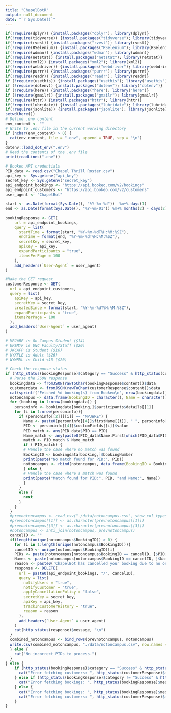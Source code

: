 ```yaml
---
title: "ChapelBotR"
output: null_document
date: "`r Sys.Date()`"
---
```


```r
if(!require(dplyr)) {install.packages("dplyr"); library(dplyr)}
if(!require(tidyverse)) {install.packages("tidyverse"); library(tidyverse)}
if(!require(rvest)) {install.packages("rvest"); library(rvest)}
if(!require(RSelenium)) {install.packages("RSelenium"); library(RSelenium)}
if(!require(wdman)) {install.packages("wdman"); library(wdman)}
if(!require(netstat)) {install.packages("netstat"); library(netstat)}
if(!require(xml2)) {install.packages("xml2"); library(xml2)}
if(!require(webdriver)) {install.packages("webdriver"); library(webdriver)}
if(!require(purrr)) {install.packages("purrr"); library(purrr)}
if(!require(readr)) {install.packages("readr"); library(readr)}
if (!require(usethis)) {install.packages("usethis"); library("usethis")}
if (!require(dotenv)) {install.packages("dotenv"); library("dotenv")}
if (!require(here)) {install.packages("here"); library("here")}
if (!require(gmailr)) {install.packages("gmailr"); library(gmailr)}
if(!require(httr)) {install.packages("httr"); library(httr)}
if(!require(lubridate)) {install.packages("lubridate"); library(lubridate)}
if(!require(jsonlite)) {install.packages("jsonlite"); library(jsonlite)}
setwd(here())
# Define .env content
env_content <- ""
# Write to .env file in the current working directory
if (nchar(env_content) > 0) {
  cat(env_content, file = ".env", append = TRUE, sep = "\n")
}
dotenv::load_dot_env(".env")
# Read the contents of the .env file
print(readLines(".env"))
```

```r
# Bookeo API credentials
PID_data <- read.csv("Chapel Thrill Roster.csv")
api_key <- Sys.getenv("api_key")
secret_key <- Sys.getenv("secret_key")
api_endpoint_bookings <- "https://api.bookeo.com/v2/bookings"
api_endpoint_customers <- "https://api.bookeo.com/v2/customers"
user_agent <- "ChapelBot"

start <- as.Date(format(Sys.Date(), "%Y-%m-%d"))  %m+% days(1)
end <- as.Date(format(Sys.Date(), "%Y-%m-01")) %m+% months(2) - days(2)  # Last day of the next month

bookingResponse <- GET(
    url = api_endpoint_bookings,
    query = list(
      startTime = format(start, "%Y-%m-%dT%H:%M:%SZ"),
      endTime = format(end, "%Y-%m-%dT%H:%M:%SZ"),
      secretKey = secret_key,
      apiKey = api_key,
      expandParticipants = "true",
      itemsPerPage = 100
    ),
    add_headers(`User-Agent` = user_agent)
)

#Make the GET request
customerResponse <- GET(
  url = api_endpoint_customers,
  query = list(
    apiKey = api_key,
    secretKey = secret_key,
    createdSince = format(start, "%Y-%m-%dT%H:%M:%SZ"),
    expandParticipants = "true",
    itemsPerPage = 100
  ),
  add_headers(`User-Agent` = user_agent)
)

# MPJWRE is On-Campus Student ($14)
# UPEMYF is UNC Faculty/Staff ($20)
# JKCAFP is Student ($16)
# UYXFLE is Adult ($26)
# WYWRML is Child <15 ($20)

# Check the response status
if (http_status(bookingResponse)$category == "Success" & http_status(customerResponse)$category == "Success") {
  # Parse the JSON response
  bookingdata <- fromJSON(rawToChar(bookingResponse$content))$data
  customerdata <- fromJSON(rawToChar(customerResponse$content))$data
  cat(sprintf("Fetched %d booking(s) from Bookeo\n", nrow(bookingdata)))
  notoncampus <- data.frame(BookingID = character(), Name = character(), PID = character(), Name_match = logical(), PID_match = logical(), stringsAsFactors = FALSE)
  for (booking in 1:nrow(bookingdata)) {
    personinfo <- bookingdata[booking,]$participants$details[[1]]
    for (i in 1:nrow(personinfo)){
      if (personinfo[[2]][[i]] == "MPJWRE") {
        Name <- paste0(personinfo[[4]]$firstName[[i]], " ", personinfo[[4]]$lastName[[i]])
        PID <- personinfo[[4]]$customFields[[i]]$value
        PID_match <- any(PID_data$PID == PID)
        Name_match <- any(paste0(PID_data$Name.First[which(PID_data$PID == PID)], " ", PID_data$Name.Last[which(PID_data$PID == PID)]) == Name)
        match <- PID_match & Name_match
        if (!PID_match) {
        # Handle the case where no match was found
        BookingID <- bookingdata[booking,]$bookingNumber
        print(paste("No match found for PID:", PID))
        notoncampus <- rbind(notoncampus, data.frame(BookingID = BookingID, Name = Name, PID = PID, Name_match = Name_match, PID_match = PID_match, stringsAsFactors = FALSE))
        } else {
        # Handle the case where a match was found
        print(paste("Match found for PID:", PID, "and Name:", Name))
        }
      }
      else {
        next
      }
    }
  }
  #prevnotoncampus <- read_csv("./data/notoncampus.csv", show_col_types = FALSE)
  #prevnotoncampus[[1]] <- as.character(prevnotoncampus[[1]])
  #prevnotoncampus[[3]] <- as.character(prevnotoncampus[[3]])
  #notoncampus <- anti_join(notoncampus, prevnotoncampus)
  cancelID <- ""
  if(length(unique(notoncampus$BookingID)) > 0) {
    for (i in 1:length(unique(notoncampus$BookingID))){
    cancelID <- unique(notoncampus$BookingID)[i]
    PIDs <- paste(notoncampus[notoncampus$BookingID == cancelID, ]$PID, collapse = ", ")
    Names <- paste(notoncampus[notoncampus$BookingID == cancelID, ]$Name, collapse = ", ")
    reason <- paste0('ChapelBot has cancelled your booking due to no on-campus UNC student match being found for respective PID(s): ', PIDs, ' and Name(s): ', Names, '. You can rebook at chapelthrillescapes.com/book with a PID matching the names of the on-campus student(s) or for off-campus students select "Student ($16)." If you think this cancellation is incorrect or have any questions, please send our team an email at admin@chapelthrillescapes.com.')
    response <- DELETE(
      url = paste0(api_endpoint_bookings, "/", cancelID),
      query = list(
        notifyUsers = "true",
        notifyCustomer = "true",
        applyCancellationPolicy = "false",
        secretKey = secret_key,
        apiKey = api_key,
        trackInCustomerHistory = "true",
        reason = reason
      ),
      add_headers(`User-Agent` = user_agent)
    )
    cat(http_status(response)$message, "\n")
  }
  combined_notoncampus <- bind_rows(prevnotoncampus, notoncampus)
  write.csv(combined_notoncampus, "./data/notoncampus.csv", row.names = FALSE)
  } else {
    cat("No incorrect PIDs to process.")
  }
} else {
    if (http_status(bookingResponse)$category == "Success" & http_status(customerResponse)$category != "Success") {
      cat("Error fetching customers: ", http_status(customerResponse)$message)
    } else if (http_status(bookingResponse)$category != "Success" & http_status(customerResponse)$category == "Success") {
      cat("Error fetching bookings: ", http_status(bookingResponse)$message)
    } else {
      cat("Error fetching bookings: ", http_status(bookingResponse)$message, "\n")
      cat("Error fetching customers: ", http_status(customerResponse)$message)
    }
}
```